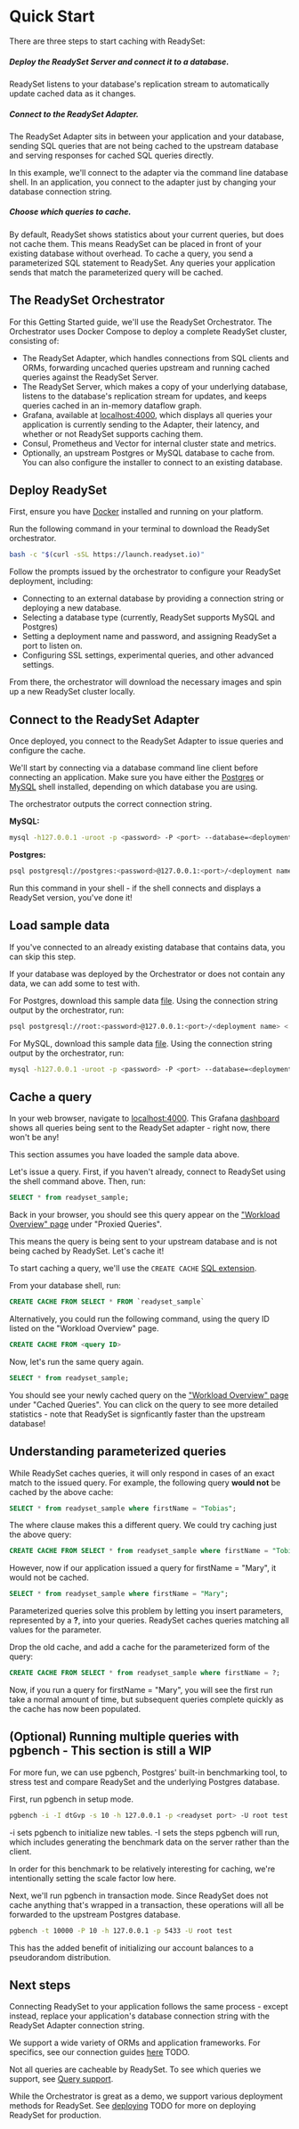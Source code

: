 # Quick Start

There are three steps to start caching with ReadySet:

##### Deploy the ReadySet Server and connect it to a database.
ReadySet listens to your database's replication stream to automatically update cached data as it changes. 

##### Connect to the ReadySet Adapter.
The ReadySet Adapter sits in between your application and your database, sending SQL queries that are not being cached to the upstream database and serving responses for cached SQL queries directly.

In this example, we'll connect to the adapter via the command line database shell. In an application, you connect to the adapter just by changing your database connection string.

##### Choose which queries to cache.
By default, ReadySet shows statistics about your current queries, but does not cache them.  This means ReadySet can be placed in front of your existing database without overhead. To cache a query, you send a parameterized SQL statement to ReadySet. Any queries your application sends that match the parameterized query will be cached.

## The ReadySet Orchestrator

For this Getting Started guide, we'll use the ReadySet Orchestrator.  The Orchestrator uses Docker Compose to deploy a complete ReadySet cluster, consisting of:

* The ReadySet Adapter, which handles connections from SQL clients and ORMs, forwarding uncached queries upstream and running cached queries against the ReadySet Server.
* The ReadySet Server, which makes a copy of your underlying database, listens to the database's replication stream for updates, and keeps queries cached in an in-memory dataflow graph.
* Grafana, available at [localhost:4000](localhost:4000), which displays all queries your application is currently sending to the Adapter, their latency, and whether or not ReadySet supports caching them.
* Consul, Prometheus and Vector for internal cluster state and metrics.
* Optionally, an upstream Postgres or MySQL database to cache from.  You can also configure the installer to connect to an existing database.

## Deploy ReadySet

First, ensure you have [Docker](https://docs.docker.com/get-docker/) installed and running on your platform.

Run the following command in your terminal to download the ReadySet orchestrator. 

```sh
bash -c "$(curl -sSL https://launch.readyset.io)"
```

Follow the prompts issued by the orchestrator to configure your ReadySet deployment, including:
* Connecting to an external database by providing a connection string or deploying a new database. 
* Selecting a database type (currently, ReadySet supports MySQL and Postgres)
* Setting a deployment name and password, and assigning ReadySet a port to listen on.
* Configuring SSL settings, experimental queries, and other advanced settings.

From there, the orchestrator will download the necessary images and spin up a new ReadySet cluster locally.

## Connect to the ReadySet Adapter

Once deployed, you connect to the ReadySet Adapter to issue queries and configure the cache.

We'll start by connecting via a database command line client before connecting an application.  Make sure you have either the [Postgres](https://www.postgresql.org/download/) or [MySQL](https://dev.mysql.com/downloads/shell/) shell installed, depending on which database you are using.

The orchestrator outputs the correct connection string.

**MySQL:** 
```sh
mysql -h127.0.0.1 -uroot -p <password> -P <port> --database=<deployment name>
```

**Postgres:**
```sh
psql postgresql://postgres:<password>@127.0.0.1:<port>/<deployment name>
```

Run this command in your shell - if the shell connects and displays a ReadySet version, you've done it!

## Load sample data

If you've connected to an already existing database that contains data, you can skip this step.

If your database was deployed by the Orchestrator or does not contain any data, we can add some to test with.

For Postgres, download this sample data [file](/sample-data-readyset-postgres.sql). Using the connection string output by the orchestrator, run:

```sh
psql postgresql://root:<password>@127.0.0.1:<port>/<deployment name> < sample-data-readyset-postgres.sql
```

For MySQL, download this sample data [file](/sample-data-readyset-mysql.sql).  Using the connection string output by the orchestrator, run:

```sh
mysql -h127.0.0.1 -uroot -p <password> -P <port> --database=<deployment name> < sample-data-readyset-mysql.sql
```

## Cache a query

In your web browser, navigate to [localhost:4000](localhost:4000). This Grafana [dashboard](/using/dashboard) shows all queries being sent to the ReadySet adapter - right now, there won't be any!

This section assumes you have loaded the sample data above.

Let's issue a query.  First, if you haven't already, connect to ReadySet using the shell command above.  Then, run:

```sql
SELECT * from readyset_sample;
```

Back in your browser, you should see this query appear on the ["Workload Overview" page](http://localhost:4000/d/workload/workload-overview) under "Proxied Queries".

This means the query is being sent to your upstream database and is not being cached by ReadySet.  Let's cache it!

To start caching a query, we'll use the `CREATE CACHE` [SQL extension](/caching).

From your database shell, run:

```sql
CREATE CACHE FROM SELECT * FROM `readyset_sample`
```

Alternatively, you could run the following command, using the query ID listed on the "Workload Overview" page.

```sql
CREATE CACHE FROM <query ID>
```

Now, let's run the same query again.

```sql
SELECT * from readyset_sample;
```

You should see your newly cached query on the ["Workload Overview" page](http://localhost:4000/d/workload/workload-overview) under "Cached Queries".  You can click on the query to see more detailed statistics - note that ReadySet is signficantly faster than the upstream database!

## Understanding parameterized queries

While ReadySet caches queries, it will only respond in cases of an exact match to the issued query.  For example, the following query __would not__ be cached by the above cache:

```sql
SELECT * from readyset_sample where firstName = "Tobias";
```

The where clause makes this a different query. We could try caching just the above query:

```sql
CREATE CACHE FROM SELECT * from readyset_sample where firstName = "Tobias";
```

However, now if our application issued a query for firstName = "Mary", it would not be cached.

```sql
SELECT * from readyset_sample where firstName = "Mary";
```

Parameterized queries solve this problem by letting you insert parameters, represented by a __?__, into your queries.  ReadySet caches queries matching all values for the parameter.

Drop the old cache, and add a cache for the parameterized form of the query:

```sql
CREATE CACHE FROM SELECT * from readyset_sample where firstName = ?;
```

Now, if you run a query for firstName = "Mary", you will see the first run take a normal amount of time, but subsequent queries complete quickly as the cache has now been populated.


## (Optional) Running multiple queries with pgbench - This section is still a WIP

For more fun, we can use pgbench, Postgres' built-in benchmarking tool, to stress test and compare ReadySet and the underlying Postgres database.

First, run pgbench in setup mode.

```sh
pgbench -i -I dtGvp -s 10 -h 127.0.0.1 -p <readyset port> -U root test
```

-i sets pgbench to initialize new tables. -I sets the steps pgbench will run, which includes generating the benchmark data on the server rather than the client. 

In order for this benchmark to be relatively interesting for caching, we're intentionally setting the scale factor low here.

Next, we'll run pgbench in transaction mode.  Since ReadySet does not cache anything that's wrapped in a transaction, these operations will all be forwarded to the upstream Postgres database.

```sh
pgbench -t 10000 -P 10 -h 127.0.0.1 -p 5433 -U root test
```
This has the added benefit of initializing our account balances to a pseudorandom distribution.


## Next steps

Connecting ReadySet to your application follows the same process - except instead, replace your application's database connection string with the ReadySet Adapter connection string.

We support a wide variety of ORMs and application frameworks.  For specifics, see our connection guides [here](/connecting) TODO. 

Not all queries are cacheable by ReadySet.  To see which queries we support, see [Query support](TODO).

While the Orchestrator is great as a demo, we support various deployment methods for ReadySet.  See [deploying](/deploying) TODO for more on deploying ReadySet for production.
